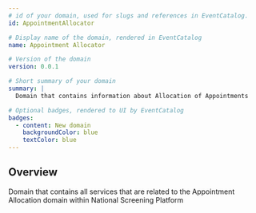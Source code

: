 ```yaml
---
# id of your domain, used for slugs and references in EventCatalog.
id: AppointmentAllocator

# Display name of the domain, rendered in EventCatalog
name: Appointment Allocator

# Version of the domain
version: 0.0.1

# Short summary of your domain
summary: |
  Domain that contains information about Allocation of Appointments

# Optional badges, rendered to UI by EventCatalog
badges:
  - content: New domain
    backgroundColor: blue
    textColor: blue
---
```


## Overview

Domain that contains all services that are related to the Appointment Allocation domain within National Screening Platform

<NodeGraph />

